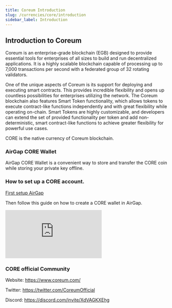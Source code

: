 ```yaml
---
title: Coreum Introduction
slug: /currencies/core/introduction
sidebar_label: Introduction
---
```


## Introduction to Coreum

Coreum is an enterprise-grade blockchain (EGB) designed to provide essential tools for enterprises of all sizes to build and run decentralized applications. It is a highly scalable blockchain capable of processing up to 7,000 transactions per second with a federated group of 32 rotating validators.

One of the unique aspects of Coreum is its support for deploying and executing smart contracts. This provides incredible flexibility and opens up countless possibilities for enterprises utilizing the network. The Coreum blockchain also features Smart Token functionality, which allows tokens to execute contract-like functions independently and with great flexibility while operating on-chain. Smart Tokens are highly customizable, and developers can extend the set of provided functionality per token and add non-deterministic, smart contract-like functions to achieve greater flexibility for powerful use cases.

CORE is the native currency of Coreum blockchain.

### AirGap CORE Wallet

AirGap CORE Wallet is a convenient way to store and transfer the CORE coin while storing your private key offline.

### How to set up a CORE account.

[First setup AirGap](/guides/step-by-step-guide)

Then follow this guide on how to create a CORE wallet in AirGap.

<div class="yt-container">
  <iframe
    class="yt-video"
    src="https://www.youtube.com/embed/OJUC8Bf2inI"
    frameborder="0"
    allowfullscreen
  ></iframe>
</div>

### CORE official Community

Website: https://www.coreum.com/

Twitter: https://twitter.com/CoreumOfficial

Discord: https://discord.com/invite/XdVAGKXEhg
